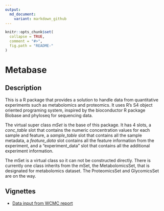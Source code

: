 ```yaml
---
output:
  md_document:
    variant: markdown_github
---
```


<!-- README.md is generated from README.Rmd. Please edit that file -->

```r
knitr::opts_chunk$set(
  collapse = TRUE,
  comment = "#>",
  fig.path = "README-"
)
```

# Metabase

## Description

This is a R package that provides a solution to handle data from quantitative experiments such as metabolomics and proteomics. It uses R's S4 object oriented programing system, inspired by the bioconductor R package Biobase and phyloseq for sequencing data.

The virtual super class *mSet* is the base of this package. It has 4 slots, a *conc_table* slot that contains the numeric concentration values for each sample and feature, a *sample_table* slot that contains all the sample metadata, a *feature_data* slot contains all the feature information from the experiment, and a "experiment_data" slot that contains all the additional experiment information.

The mSet is a virtual class so it can not be constructed directly. There is currently one class inherits from the mSet, the MetabolomicsSet, that is designated for metabolomics dataset. The ProteomicsSet and GlycomicsSet are on the way.

## Vignettes

+ [Data input from WCMC report](https://zhuchcn.github.io/softwares/packages/Metabase/lipidomics_wcmc/)
